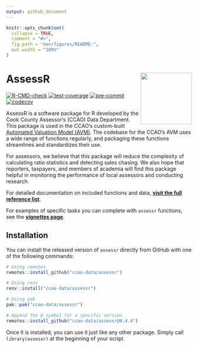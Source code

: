 ```yaml
---
output: github_document
---
```


<!-- README.md is generated from README.Rmd. Please edit that file -->

```r
knitr::opts_chunk$set(
  collapse = TRUE,
  comment = "#>",
  fig.path = "man/figures/README-",
  out.width = "100%"
)
```

# AssessR <a href="https://github.com/ccao-data/assessr"><img src="man/figures/logo.png" align="right" height="139"/></a>

[![R-CMD-check](https://github.com/ccao-data/assessr/actions/workflows/R-CMD-check.yaml/badge.svg)](https://github.com/ccao-data/assessr/actions/workflows/R-CMD-check.yaml)
[![test-coverage](https://github.com/ccao-data/assessr/actions/workflows/test-coverage.yaml/badge.svg)](https://github.com/ccao-data/assessr/actions/workflows/test-coverage.yaml)
[![pre-commit](https://github.com/ccao-data/assessr/actions/workflows/pre-commit.yaml/badge.svg)](https://github.com/ccao-data/assessr/actions/workflows/pre-commit.yaml)
[![codecov](https://codecov.io/gh/ccao-data/assessr/branch/master/graph/badge.svg)](https://codecov.io/gh/ccao-data/assessr)

AssessR is a software package for R developed by the Cook County Assessor’s (CCAO) Data Department. This package is used in the CCAO’s custom-built [Automated Valuation Model (AVM)](https://github.com/ccao-data/model-res-avm). The codebase for the CCAO’s AVM uses a wide range of functions regularly, and packaging these functions streamlines and standardizes their use.

For assessors, we believe that this package will reduce the complexity of calculating ratio statistics and detecting sales chasing. We also hope that reporters, taxpayers, and members of academia will find this package helpful in monitoring the performance of local assessors and conducting research.

For detailed documentation on included functions and data, [**visit the full reference list**](https://ccao-data.github.io/assessr/reference/index.html).

For examples of specific tasks you can complete with `assessr` functions, see the [**vignettes page**](https://ccao-data.github.io/assessr/articles/index.html).

## Installation

You can install the released version of `assessr` directly from GitHub with one of the following commands:

```r
# Using remotes
remotes::install_github("ccao-data/assessr")

# Using renv
renv::install("ccao-data/assessr")

# Using pak
pak::pak("ccao-data/assessr")

# Append the @ symbol for a specific version
remotes::install_github("ccao-data/assessr@0.4.4")
```

Once it is installed, you can use it just like any other package. Simply call `library(assessr)` at the beginning of your script.
